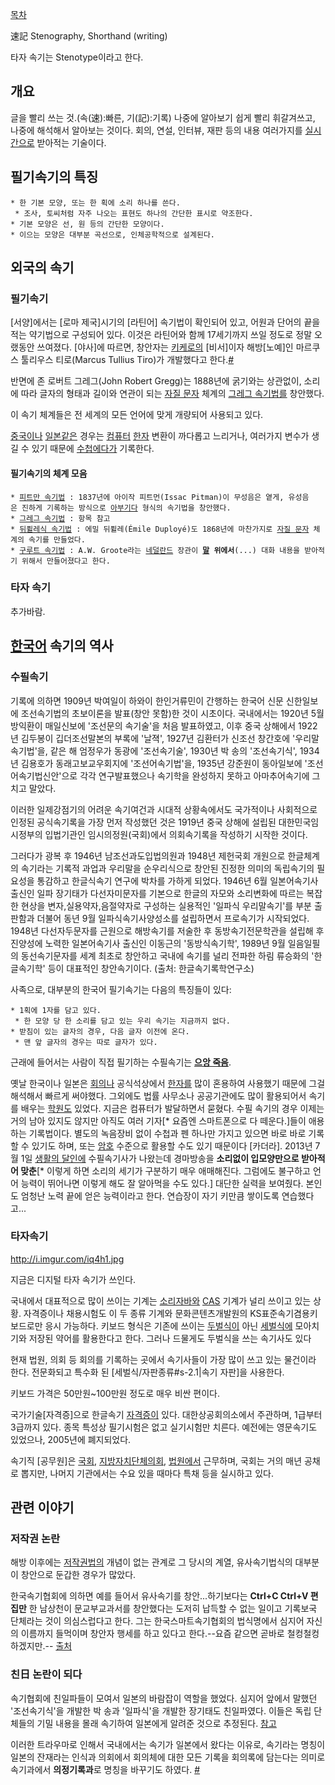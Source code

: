 [[목차]]

速記
Stenography, Shorthand (writing)

타자 속기는 Stenotype이라고 한다.

== 개요 ==

글을 빨리 쓰는 것.(속(速):빠른, 기(記):기록) 나중에 알아보기 쉽게 빨리 휘갈겨쓰고, 나중에 해석해서 알아보는 것이다. 회의, 연설, 인터뷰, 재판 등의 내용 여러가지를 [[실시간]]으로 받아적는 기술이다.

== 필기속기의 특징 ==

 * 한 기본 모양, 또는 한 획에 소리 하나를 쓴다.
  * 조사, 토씨처럼 자주 나오는 표현도 하나의 간단한 표시로 약조한다.
 * 기본 모양은 선, 원 등의 간단한 모양이다.
 * 이으는 모양은 대부분 곡선으로, 인체공학적으로 설계된다.

== 외국의 속기 ==

=== 필기속기 ===

[서양]에서는 [로마 제국]시기의 [라틴어] 속기법이 확인되어 있고, 어원과 단어의 끝을 적는 약기법으로 구성되어 있다. 이것은 라틴어와 함께 17세기까지 쓰일 정도로 정말 오랬동안 쓰여졌다.
[야사]에 따르면, 창안자는 [[키케로]]의 [비서]이자 해방[노예]인 마르쿠스 툴리우스 티로(Marcus Tullius Tiro)가 개발했다고 한다.[http://kalnaf.egloos.com/2980413 #]

반면에 존 로버트 그레그(John Robert Gregg)는 1888년에 굵기와는 상관없이, 소리에 따라 글자의 형태과 길이와 연관이 되는 [[자질 문자]] 체계의 [[그레그 속기법]]를 창안했다.

이 속기 체계들은 전 세계의 모든 언어에 맞게 개량되어 사용되고 있다.

[[중국]]이나 [[일본]]같은 경우는 [[컴퓨터]] [[한자]] 변환이 까다롭고 느리거나, 여러가지 변수가 생길 수 있기 때문에 [[수첩]]에다가 기록한다.

==== 필기속기의 체계 모음 ====

 * [http://en.wikipedia.org/wiki/Pitman_shorthand 피트만 속기법] : 1837년에 아이작 피트먼(Issac Pitman)이 무성음은 옅게, 유성음은 진하게 기록하는 방식으로 [[아부기다]] 형식의 속기법을 창안했다.
 * [[그레그 속기법]] : 항목 참고
 * [http://en.wikipedia.org/wiki/Duployan_shorthand 뒤퓔레식 속기법] : 에밀 뒤퓔레(Émile Duployé)도 1868년에 마찬가지로 [[자질 문자]] 체계의 속기를 만들었다.
 * [http://waij.com/shorthand/ 구루트 속기법] : A.W. Groote라는 [[네덜란드]] 장관이 '''[[말]] 위에서'''(...) 대화 내용을 받아적기 위해서 만들어졌다고 한다.

=== 타자 속기 ===

추가바람.

== [[한국어]] 속기의 역사 ==

=== 수필속기 ===

기록에 의하면 1909년 박여일이 하와이 한인거류민이 간행하는 한국어 신문 신한일보에 조선속기법의 초보이론을 발표(창안 못함)한 것이 시초이다. 국내에서는 1920년 5월 방익환이 매일신보에 '조선문의 속기술'을 처음 발표하였고, 이후 중국 상해에서 1922년 김두봉이 깁더조선말본의 부록에 '날젹', 1927년 김환터가 신조선 창간호에 '우리말속기법'을, 같은 해 엄정우가 동광에 '조선속기술', 1930년 박 송의 '조선속기식', 1934년 김용호가 동래고보교우회지에 '조선어속기법'을, 1935년 강준원이 동아일보에 '조선어속기법신안'으로 각각 연구발표했으나 속기학을 완성하지 못하고 아마추어속기에 그치고 말았다.

이러한 일제강점기의 어려운 속기여건과 시대적 상황속에서도 국가적이나 사회적으로 인정된 공식속기록을 가장 먼저 작성했던 것은 1919년 중국 상해에 설립된 대한민국임시정부의 입법기관인 임시의정원(국회)에서 의회속기록을 작성하기 시작한 것이다.

그러다가 광복 후 1946년 남조선과도입법의원과 1948년 제헌국회 개원으로 한글체계의 속기라는 기록적 과업과 우리말을 순우리식으로 창안된 진정한 의미의 독립속기의 필요성을 통감하고 한글식속기 연구에 박차를 가하게 되었다. 1946년 6월 일본어속기사 출신인 일파 장기태가 다선자미문자를 기본으로 한글의 자모와 소리변화에 따르는 복잡한 현상을 변자,실용약자,음절약자로 구성하는 실용적인 '일파식 우리말속기'를 부분 출판함과 더불어 동년 9월 일파식속기사양성소를 설립하면서 프로속기가 시작되었다. 1948년 다선자두문자를 근원으로 해방속기를 저술한 후 동방속기전문학관을 설립해 후진양성에 노력한 일본어속기사 출신인 이동근의 '동방식속기학', 1989년 9월 일음일필의 동선속기문자를 세계 최초로 창안하고 국내에 속기를 널리 전파한 하림 류승화의 '한글속기학' 등이 대표적인 창안속기이다. (출처: 한글속기록학연구소)

사족으로, 대부분의 한국어 필기속기는 다음의 특징들이 있다:
 * 1획에 1자를 담고 있다.
  * 한 모양 당 한 소리를 담고 있는 우리 속기는 지금까지 없다.
 * 받침이 있는 글자의 경우, 다음 글자 이전에 온다.
  * 맨 앞 글자의 경우는 따로 글자가 있다.

근래에 들어서는 사람이 직접 필기하는 수필속기는 '''[[으앙 죽음]]'''. 

옛날 한국이나 일본은 [[회의]]나 공식석상에서 [[한자]]를 많이 혼용하여 사용했기 때문에 그걸 해석해서 빠르게 써야했다. 그외에도 법률 사무소나 공공기관에도 많이 활용되어서 속기를 배우는 [[학원]]도 있었다. 지금은 컴퓨터가 발달하면서 묻혔다. 수필 속기의 경우 이제는 거의 남아 있지도 않지만 아직도 여러 기자[* 요즘엔 스마트폰으로 다 떼운다.]들이 애용하는 기록법이다. 별도의 녹음장비 없이 수첩과 펜 하나만 가지고 있으면 바로 바로 기록할 수 있기도 하며, 또는 [[암호]] 수준으로 활용할 수도 있기 때문이다 [카더라]. 2013년 7월 1일 [[생활의 달인]]에 수필속기사가 나왔는데 경마방송을 '''소리없이 입모양만으로 받아적어 맞춘'''[* 이렇게 하면 소리의 세기가 구분하기 매우 애매해진다. 그럼에도 불구하고 언어 능력이 뛰어나면 이렇게 해도 잘 알아먹을 수도 있다.] 대단한 실력을 보여줬다. 본인도 엄청난 노력 끝에 얻은 능력이라고 한다. 연습장이 자기 키만큼 쌓이도록 연습했다고...
=== 타자속기 ===
http://i.imgur.com/iq4h1.jpg

지금은 디지털 타자 속기가 쓰인다. 

국내에서 대표적으로 많이 쓰이는 기계는 [[소리자바]]와 [[CAS]] 기계가 널리 쓰이고 있는 상황. 자격증이나 채용시험도 이 두 종류 기계와 문화콘텐츠개발원의 KS표준속기겸용키보드로만 응시 가능하다. 키보드 형식은 기존에 쓰이는 [[두벌식]]이 아닌 [[세벌식]]에 모아치기와 저장된 약어를 활용한다고 한다. 그러나 드물게도 두벌식을 쓰는 속기사도 있다

현재 법원, 의회 등 회의를 기록하는 곳에서 속기사들이 가장 많이 쓰고 있는 물건이라 한다. 전문화되고 특수화 된 [세벌식/자판종류#s-2.1|속기 자판]을 사용한다.

키보드 가격은 50만원~100만원 정도로 매우 비싼 편이다.

국가기술[자격증]으로 한글속기 [[자격증]]이 있다. 대한상공회의소에서 주관하며, 1급부터 3급까지 있다. 종목 특성상 필기시험은 없고 실기시험만 치른다. 예전에는 영문속기도 있었으나, 2005년에 폐지되었다. 

속기직 [공무원]은 [[국회]], [[지방자치단체]]의회, [[법원]]에서 근무하며, 국회는 거의 매년 공채로 뽑지만, 나머지 기관에서는 수요 있을 때마다 특채 등을 실시하고 있다.

== 관련 이야기 ==
=== 저작권 논란 ===

해방 이후에는 [[저작권법]]의 개념이 없는 관계로 그 당시의 계열, 유사속기법식의 대부분이 창안으로 둔갑한 경우가 많았다.

한국속기협회에 의하면 예를 들어서 유사속기를 창안...하기보다는 '''Ctrl+C Ctrl+V 편집만''' 한 남상천이 문교부교과서를 창안했다는 도저히 납득할 수 없는 일이고 기록보국 단체라는 것이 의심스럽다고 한다. 그는 한국스마트속기협회의 법식명에서 심지어 자신의 이름까지 들먹이며 창안자 행세를 하고 있다고 한다.--요즘 같으면 곧바로 철컹철컹 하겠지만.-- [http://blog.daum.net/sokgiin/7127435 출처]

=== 친日 논란이 되다 ===

속기협회에 친일파들이 모여서 일본의 바람잡이 역할을 했었다. 심지어 앞에서 말했던 '조선속기식'을 개발한 박 송과 '일파식'을 개발한 장기태도 친일파였다. 이들은 독립 단체들의 기밀 내용을 몰래 속기하여 일본에게 알려준 것으로 추정된다. [http://blog.daum.net/sokgiin/7127444 참고]

이러한 트라우마로 인해서 국내에서는 속기가 일본에서 왔다는 이유로, 속기라는 명칭이 일본의 잔재라는 인식과 의회에서 회의체에 대한 모든 기록을 회의록에 담는다는 의미로 속기과에서 '''의정기록과'''로 명칭을 바꾸기도 하였다. [http://blog.daum.net/sokgiin/7127365 #]
